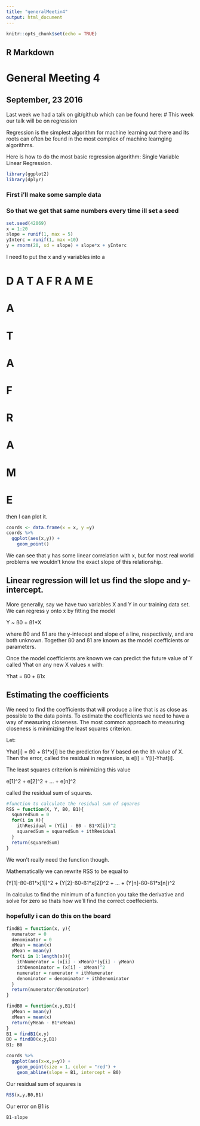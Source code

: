 ```yaml
---
title: "generalMeetin4"
output: html_document
---
```


```r
knitr::opts_chunk$set(echo = TRUE)
```

## R Markdown

# General Meeting 4
## September, 23 2016
 Last week we had a talk on git/github which can be found here:
# This week our talk will be on regression

Regression is the simplest algorithm for machine learning out there and its roots can often be found in the most complex of machine learnging algorithms.

Here is how to do the most basic regression algorithm: Single Variable Linear Regression.

```r
library(ggplot2)
library(dplyr)
```
### First i'll make some sample data
### So that we get that same numbers every time ill set a seed
```r
set.seed(42069)
x = 1:20
slope = runif(1, max = 5)
yInterc = runif(1, max =10)
y = rnorm(20, sd = slope) + slope*x + yInterc

```
I need to put the x and y variables into a 

# D  A  T  A  F  R  A  M  E
# A
# T
# A
# F
# R
# A
# M
# E
then I can plot it.
```r
coords <- data.frame(x = x, y =y)
coords %>%
  ggplot(aes(x,y)) +
    geom_point()
```

We can see that y has some linear correlation with x, but for most real world problems we wouldn't know the exact slope of this relationship. 

## Linear regression will let us find the slope and y-intercept.

More generally, say we have two variables X and Y in our training data set. We can regress y onto x by fitting the model

Y ~ ß0 + ß1*X

where ß0 and ß1 are the y-intecept and slope of a line, respectively, and are both unknown. Together ß0 and ß1 are known as the model coefficients or parameters.

Once the model coefficients are known we can predict the future value of Y called Yhat on any new X values x with:

Yhat = ß0 + ß1x

## Estimating the coefficients

We need to find the coefficients that will produce a line that is as close as possible to the data points. To estimate the coefficients we need to have a way of measuring closeness. The most common approach to measuring closeness is minimizing the least squares criterion.

Let:

Yhat[i] = ß0 + ß1*x[i] be the prediction for Y based on the ith value of X. Then the error, called the residual in regression, is e[i] = Y[i]-Yhat[i].

The least squares criterion is minimizing this value

e[1]^2 + e[2]^2 + ... + e[n]^2

called the residual sum of squares. 


```r
#function to calculate the residual sum of squares
RSS = function(X, Y, B0, B1){
  squaredSum = 0
  for(i in X){
    ithResidual = (Y[i] - B0 - B1*X[i])^2
    squaredSum = squaredSum + ithResidual
  }
  return(squaredSum)
}
```

We won't really need the function though.

Mathematically we can rewrite RSS to be equal to

(Y[1]-ß0-ß1\*x[1])^2 + (Y[2]-ß0-ß1\*x[2])^2 + ... + (Y[n]-ß0-ß1\*x[n])^2

In calculus to find the minimum of a function you take the derivative and solve for zero so thats how we'll find the correct coeffecients.

### hopefully i can do this on the board


```r
findB1 = function(x, y){
  numerator = 0
  denominator = 0
  xMean = mean(x)
  yMean = mean(y)
  for(i in 1:length(x)){
    ithNumerator = (x[i] - xMean)*(y[i] - yMean)
    ithDenominator = (x[i] - xMean)^2
    numerator = numerator + ithNumerator
    denominator = denominator + ithDenominator
  }
  return(numerator/denominator)
}

findB0 = function(x,y,B1){
  yMean = mean(y)
  xMean = mean(x)
  return(yMean - B1*xMean)
}
B1 = findB1(x,y)
B0 = findB0(x,y,B1)
B1; B0
```

```r
coords %>%
  ggplot(aes(x=x,y=y)) + 
    geom_point(size = 1, color = "red") + 
    geom_abline(slope = B1, intercept = B0)
```

Our residual sum of squares is

```r
RSS(x,y,B0,B1)
```


Our error on B1 is 
```r
B1-slope
```